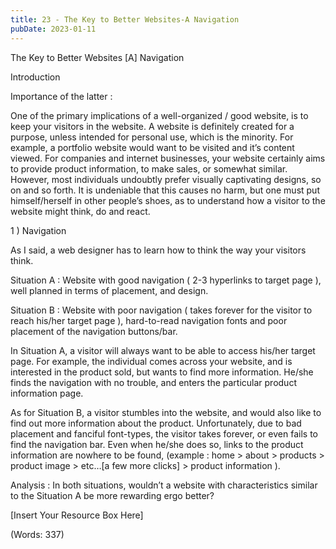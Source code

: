 ```yaml
---
title: 23 - The Key to Better Websites-A Navigation
pubDate: 2023-01-11
---
```


The Key to Better Websites
[A] Navigation


Introduction

Importance of the latter :

One of the primary implications of a well-organized / good website, is to keep your visitors in the website. A website is definitely created for a purpose, unless intended for personal use, which is the minority. For example, a portfolio website would want to be visited and it’s content viewed. For companies and internet businesses, your website certainly aims to provide product information, to make sales, or somewhat similar. However, most individuals undoubtly prefer visually captivating designs, so on and so forth. It is undeniable that this causes no harm, but one must put himself/herself in other people’s shoes, as to understand how a visitor to the website might think, do and react.

1 )  Navigation

As I said, a web designer has to learn how to think the way your visitors think. 

Situation A : Website with good navigation ( 2-3 hyperlinks to target page ), well planned  in terms of placement, and design.

Situation B : Website with poor navigation ( takes forever for the visitor to reach his/her target page ), hard-to-read navigation fonts and poor placement of the navigation buttons/bar.

In Situation A, a visitor will always want to be able to access his/her target page. For example, the individual comes across your website, and is interested in the product sold, but wants to find more information. He/she finds the navigation with no trouble, and enters the particular product information page.

As for Situation B, a visitor stumbles into the website, and would also like to find out more information about the product. Unfortunately, due to bad placement and fanciful font-types, the visitor takes forever, or even fails to find the navigation bar. Even when he/she does so, links to the product information are nowhere to be found, (example : home > about > products > product image > etc…[a few more clicks] > product information ).

Analysis : In both situations, wouldn’t a website with characteristics similar to the Situation A be more rewarding ergo better?


 [Insert Your Resource Box Here]

(Words: 337)